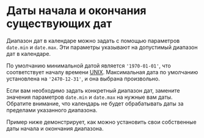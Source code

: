 # Даты начала и окончания существующих дат

Диапазон дат в календаре можно задать с помощью параметров `date.min` и `date.max`. Эти параметры указывают на допустимый диапазон дат в календаре.

По умолчанию минимальной датой является `'1970-01-01'`, что соответствует началу времени <a href="https://en.wikipedia.org/wiki/Unix_time" rel="noreferrer" target="_blank">UNIX</a>.
Максимальная дата по умолчанию установлена на `'2470-12-31'`, и она выбрана произвольно.

Если вам необходимо задать конкретный диапазон дат, замените значения параметров `date.min` и `date.max` на нужные вам даты. Обратите внимание, что календарь не будет обрабатывать даты за пределами указанного диапазона.

Пример ниже демонстрирует, как можно установить свои собственные даты начала и окончания диапазона.

<Sandbox example="date-range-start-and-end-of-existing-dates" />
